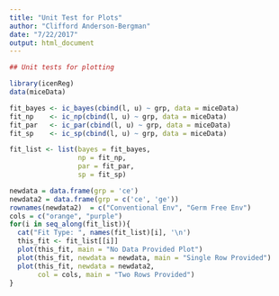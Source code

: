 ```yaml
---
title: "Unit Test for Plots"
author: "Clifford Anderson-Bergman"
date: "7/22/2017"
output: html_document
---
```


```r
## Unit tests for plotting

library(icenReg)
data(miceData)

fit_bayes <- ic_bayes(cbind(l, u) ~ grp, data = miceData)
fit_np    <- ic_np(cbind(l, u) ~ grp, data = miceData)
fit_par   <- ic_par(cbind(l, u) ~ grp, data = miceData)
fit_sp    <- ic_sp(cbind(l, u) ~ grp, data = miceData)

fit_list <- list(bayes = fit_bayes, 
                 np = fit_np, 
                 par = fit_par, 
                 sp = fit_sp)

newdata = data.frame(grp = 'ce')
newdata2 = data.frame(grp = c('ce', 'ge'))
rownames(newdata2)  = c("Conventional Env", "Germ Free Env")
cols = c("orange", "purple")
for(i in seq_along(fit_list)){
  cat("Fit Type: ", names(fit_list)[i], '\n')
  this_fit <- fit_list[[i]]
  plot(this_fit, main = "No Data Provided Plot")
  plot(this_fit, newdata = newdata, main = "Single Row Provided")
  plot(this_fit, newdata = newdata2, 
       col = cols, main = "Two Rows Provided")
}
```
